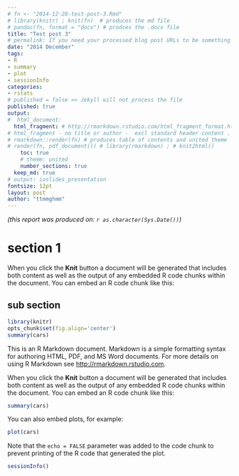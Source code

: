 ```yaml
---
# fn <- "2014-12-28-test-post-3.Rmd"
# library(knitr) ; knit(fn)  # produces the md file
# pandoc(fn, format = "docx") # prodces the .docx file
title: "Test post 3"
# permalink: If you need your processed blog post URLs to be something other than the default /year/month/day/title.html then you can set this variable and it will be used as the final URL.
date: "2014 December"
tags:
- R
- summary
- plot
- sessionInfo
categories:
- rstats
# published = false => Jekyll will not process the file
published: true 
output:
#  html_document:
  html_fragment: # http://rmarkdown.rstudio.com/html_fragment_format.html
# html_fragment - no title or author -  excl standard header content . HTML within larger web sites (e.g. blogs).
# rmarkdown::render(fn) # produces table of contents and united theme
# render(fn, pdf_document()) # library(rmarkdown) ; # knit2html() 
    toc: true
    # theme: united
    number_sections: true
  keep_md: true
# output: ioslides_presentation
fontsize: 12pt
layout: post
author: "ttmmghmm"
---
```


*(this report was produced on: `r as.character(Sys.Date())`)*  

# section 1

When you click the **Knit** button a document will be generated that includes both content as well as the output of any embedded R code chunks within the document. You can embed an R code chunk like this:

## sub section 
```r
library(knitr)
opts_chunk$set(fig.align='center') 
summary(cars)
```

This is an R Markdown document. Markdown is a simple formatting syntax for authoring HTML, PDF, and MS Word documents. For more details on using R Markdown see <http://rmarkdown.rstudio.com>.

When you click the **Knit** button a document will be generated that includes both content as well as the output of any embedded R code chunks within the document. You can embed an R code chunk like this:

```r
summary(cars)
```

You can also embed plots, for example:

```r
plot(cars)
```

Note that the `echo = FALSE` parameter was added to the code chunk to prevent printing of the R code that generated the plot.
```r
sessionInfo()
```


